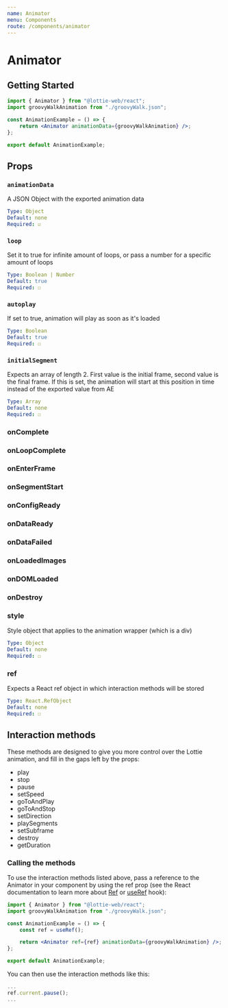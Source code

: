```yaml
---
name: Animator
menu: Components
route: /components/animator
---
```



# Animator

## Getting Started

<AnimatorExamples />

```jsx
import { Animator } from "@lottie-web/react";
import groovyWalkAnimation from "./groovyWalk.json";

const AnimationExample = () => {
	return <Animator animationData={groovyWalkAnimation} />;
};

export default AnimationExample;
```

## Props

### `animationData`
A JSON Object with the exported animation data
```yaml
Type: Object
Default: none
Required: ☑
```

### `loop`
Set it to true for infinite amount of loops, or pass a number for a specific amount of loops
```yaml
Type: Boolean | Number
Default: true
Required: ☐
```

### `autoplay`
If set to true, animation will play as soon as it's loaded
```yaml
Type: Boolean
Default: true
Required: ☐
```

### `initialSegment`
Expects an array of length 2. First value is the initial frame, second value is the final frame. If this is set, the animation will start at this position in time instead of the exported value from AE
```yaml
Type: Array
Default: none
Required: ☐
```

### onComplete
### onLoopComplete
### onEnterFrame
### onSegmentStart
### onConfigReady
### onDataReady
### onDataFailed
### onLoadedImages
### onDOMLoaded
### onDestroy

### style
Style object that applies to the animation wrapper (which is a div)
```yaml
Type: Object
Default: none
Required: ☐
```

### ref
Expects a React ref object in which interaction methods will be stored
```yaml
Type: React.RefObject
Default: none
Required: ☐
```

## Interaction methods
These methods are designed to give you more control over the Lottie animation, and fill in the gaps left by the props:
- play
- stop
- pause
- setSpeed
- goToAndPlay
- goToAndStop
- setDirection
- playSegments
- setSubframe
- destroy
- getDuration

### Calling the methods
To use the interaction methods listed above, pass a reference to the Animator in your component by using the ref prop (see the React documentation to learn more about [Ref](https://reactjs.org/docs/refs-and-the-dom.html) or [useRef](https://reactjs.org/docs/hooks-reference.html#useref) hook):
```jsx
import { Animator } from "@lottie-web/react";
import groovyWalkAnimation from "./groovyWalk.json";

const AnimationExample = () => {
    const ref = useRef();

	return <Animator ref={ref} animationData={groovyWalkAnimation} />;
};

export default AnimationExample;
```

You can then use the interaction methods like this:
```jsx
...
ref.current.pause();
...
```
